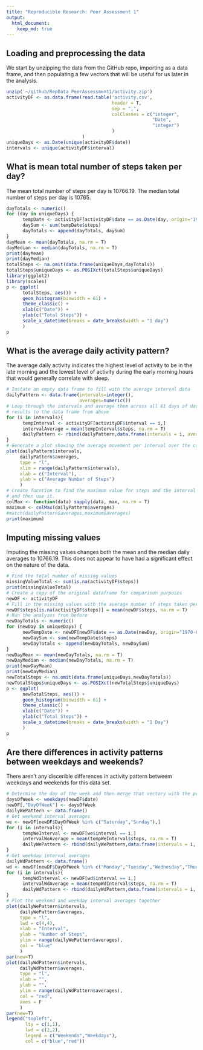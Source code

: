 ```yaml
---
title: "Reproducible Research: Peer Assessment 1"
output: 
  html_document:
    keep_md: true
---
```



## Loading and preprocessing the data
We start by unzipping the data from the GitHub repo, importing as a data frame,
and then populating a few vectors that will be useful for us later in the analysis.
```r
unzip('~/github/RepData_PeerAssessment1/activity.zip')
activityDF <- as.data.frame(read.table('activity.csv',
                                       header = T,
                                       sep = ",",
                                       colClasses = c("integer",
                                                      "Date",
                                                      "integer")
                                       )
                            )
uniqueDays <- as.Date(unique(activityDF$date))
intervals <- unique(activityDF$interval)
```


## What is mean total number of steps taken per day?
The mean total number of steps per day is 10766.19.
The median total number of steps per day is 10765.
```r
dayTotals <- numeric()
for (day in uniqueDays) {
      tempDate <- activityDF[activityDF$date == as.Date(day, origin="1970-01-01"),]
      daySum <- sum(tempDate$steps)
      dayTotals <- append(dayTotals, daySum)
}
dayMean <- mean(dayTotals, na.rm = T)
dayMedian <- median(dayTotals, na.rm = T)
print(dayMean)
print(dayMedian)
totalSteps <- na.omit(data.frame(uniqueDays,dayTotals))
totalSteps$uniqueDays <- as.POSIXct(totalSteps$uniqueDays)
library(ggplot2)
library(scales)
p <- ggplot(
      totalSteps, aes()) +
      geom_histogram(binwidth = 61) +
      theme_classic() +
      xlab(c("Date")) +
      ylab(c("Total Steps")) +
      scale_x_datetime(breaks = date_breaks(width = "1 day")
      )
p
```


## What is the average daily activity pattern?
The average daily activity indicates the highest level of activity to be in the late
morning and the lowest level of activity during the early morning hours that would
generally correlate with sleep.

```r
# Instate an empty data frame to fill with the average interval data
dailyPattern <- data.frame(intervals=integer(),
                           averages=numeric())
# Loop through the intervals and average them across all 61 days of data. Append
# results to the data frame from above
for (i in intervals){
      tempInterval <- activityDF[activityDF$interval == i,]
      intervalAverage = mean(tempInterval$steps, na.rm = T)
      dailyPattern <- rbind(dailyPattern,data.frame(intervals = i, averages = intervalAverage))
}
# Generate a plot showing the average movement per interval over the course of the day
plot(dailyPattern$intervals,
     dailyPattern$averages,
     type = "l",
     xlim = range(dailyPattern$intervals),
     xlab = c("Interval"),
     ylab = c("Average Number of Steps")
     )
# Create fucntion to find the maximum value for steps and the interval referenced,
# and then use it.
colMax <- function(data) sapply(data, max, na.rm = T)
maximum <- colMax(dailyPattern$averages)
#match(dailyPattern$averages,maximum$averages)
print(maximum)
```


## Imputing missing values
Imputing the missing values changes both the mean and the median daily averages to 10766.19.  This does not appear to have had a significant effect on the nature of the data.
```r
# Find the total number of missing values
missingValueTotal <- sum(is.na(activityDF$steps))
print(missingValueTotal)
# Create a copy of the original dataframe for comparison purposes
newDF <- activityDF
# Fill in the missing values with the average number of steps taken per interval
newDF$steps[is.na(activityDF$steps)] = mean(newDF$steps, na.rm = T)
# Run the analyses from before
newDayTotals <- numeric()
for (newDay in uniqueDays) {
      newTempDate <- newDF[newDF$date == as.Date(newDay, origin="1970-01-01"),]
      newDaySum <- sum(newTempDate$steps)
      newDayTotals <- append(newDayTotals, newDaySum)
}
newDayMean <- mean(newDayTotals, na.rm = T)
newDayMedian <- median(newDayTotals, na.rm = T)
print(newDayMean)
print(newDayMedian)
newTotalSteps <- na.omit(data.frame(uniqueDays,newDayTotals))
newTotalSteps$uniqueDays <- as.POSIXct(newTotalSteps$uniqueDays)
p <- ggplot(
      newTotalSteps, aes()) +
      geom_histogram(binwidth = 61) +
      theme_classic() +
      xlab(c("Date")) +
      ylab(c("Total Steps")) +
      scale_x_datetime(breaks = date_breaks(width = "1 Day")
      )
p
```

## Are there differences in activity patterns between weekdays and weekends?
There aren't any discerible differences in activity pattern betweem weekdays and weekends for this data set.
```r
# Determine the day of the week and then merge that vectory with the primary data frame
daysOfWeek <- weekdays(newDF$date)
newDF[,"DayOfWeek"] <- daysOfWeek
dailyWePattern <- data.frame()
# Get weekend interval averages
we <- newDF[newDF$DayOfWeek %in% c("Saturday","Sunday"),]
for (i in intervals){
      tempWeInterval <- newDF[we$interval == i,]
      intervalWeAverage = mean(tempWeInterval$steps, na.rm = T)
      dailyWePattern <- rbind(dailyWePattern,data.frame(intervals = i, averages = intervalWeAverage))      
}
# Get weekday interval averages
dailyWdPattern <- data.frame()
wd <- newDF[newDF$DayOfWeek %in% c("Monday","Tuesday","Wednesday","Thursday","Friday"),]
for (i in intervals){
      tempWdInterval <- newDF[wd$interval == i,]
      intervalWdAverage = mean(tempWdInterval$steps, na.rm = T)
      dailyWdPattern <- rbind(dailyWdPattern,data.frame(intervals = i, averages = intervalWdAverage))
}
# Plot the weekend and weekday interval averages together
plot(dailyWePattern$intervals,
     dailyWePattern$averages,
     type = "l",
     lwd = c(4,4),
     xlab = "Interval",
     ylab = "Number of Steps",
     ylim = range(dailyWePattern$averages),
     col = "blue"
     )
par(new=T)
plot(dailyWdPattern$intervals,
     dailyWdPattern$averages,
     type = "l",
     xlab = "",
     ylab = "",
     ylim = range(dailyWdPattern$averages),
     col = "red",
     axes = F
     )
par(new=T)
legend("topleft",
       lty = c(1,1),
       lwd = c(2,2),
       legend = c("Weekends","Weekdays"),
       col = c("blue","red"))
```

